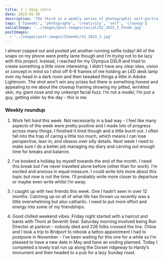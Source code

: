 ```yaml
---
title: 3 | Skip intro
date: 2023-02-05
description: 'The third in a weekly series of photographic self-portraits of Stuart Mackenzie.'
tags: ['52weeks', 'photography', 'creativity', 'self', 'closeup']
socialImage: '../images/post-images/social/52_2023_3_thumb.jpg'
postImages:
  - '../images/post-images/52weeks/52_2023_3.jpg'
---
```



<GatsbyImage
  alt="My grumpy, pitted, wrinkled face illunminated in a dark frame by a desk lamp"
  title="Three - Skip intro"
  image={getImage(props.data.mdx.frontmatter.postImages[0])}
  className="imageFull"
/>

I almost copped out and posted yet another running selfie today! All of the snaps on my phone were pretty lame though and I’m _trying_ not to be lazy with this project. Instead, I reached for my Olympus DSLR and tried to create something a little more interesting. I didn’t have any clear idea, vision or concept in mind so I shot off 6-8 frames of me holding an LED desk lamp over my head in a dark room and then tweaked things a little in Adobe Lightroom. The shot won’t win any prizes but there is something honest and appealing to me about the closeup framing showing my pitted, wrinkled skin, my giant nose and my unkempt facial fuzz. I’m not a model, I’m just a guy, getting older by the day - this is me.

### Weekly roundup

1. Work felt _hard_ this week. Not necessarily in a bad way - I feel like many aspects of the week were pretty positive and I made lots of progress across many things. I finished it tired though and a little burnt out. I often fall into the trap of caring a little too much, which means I can lose perspective, lean in, and obsess over silly details. Next week I need to make sure I do a better job managing my diary and carving out enough time for breaks and balance.

2. I’ve booked a holiday by myself towards the end of the month. I need this break but I’ve never travelled alone before (other than for work). I’m excited and anxious in equal measure. I could write lots more about this topic but now is not the time. I’ll probably write more closer to departure or maybe even write whilst I’m away.

3. I caught up with two friends this week. One I hadn’t seen in over 12 months. Catching up on all of what life has thrown us recently was a little overwhelming but also cathartic. I need to put more effort and energy into some of my friendships.

4. Good chilled weekend vibes. Friday night started with a haircut and bants with Thom at Seventh Seal. Saturday morning involved being Run Director at parkrun - nobody died and 226 folks crossed the line. Chloe and I took a trip to Bridport to rebook a tattoo appointment I had to postpone in November - I’ve been waiting for this one for a while so I’m pleased to have a new date in May and have an ending planned. Today I completed a lovely trail run up along the Dorset ridgeway to Hardy’s monument and then headed to a pub for a lazy Sunday roast.
